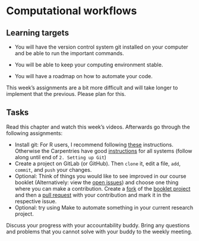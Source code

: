 # Computational workflows

::: {.callout-note}
## Learning targets

- You will have the version control system git installed on your computer and be able to run the important commands.

- You will be able to keep your computing environment stable.

- You will have a roadmap on how to automate your code. 
:::

::: {.callout-important}
This week's assignments are a bit more difficult and will take longer to implement
that the previous. Please plan for this.
:::

::: {.callout-caution}
## Tasks

Read this chapter and watch this week's videos. 
Afterwards go through the following assignments:

- Install git: For R users, I recommend following [these](https://gitlab.com/HeidiSeibold/setup-git-rstudio-gitlab) instructions. Otherwise the Carpentries have good [instructions](https://swcarpentry.github.io/git-novice/index.html) for all systems (follow along until end of `2. Setting up Git`)
- Create a project on GitLab (or GitHub). Then `clone` it, edit a file, `add`, 
`commit`, and `push` your changes.
- Optional: Think of things you would like to see improved in our course booklet (Alternatively: view the [open issues](https://github.com/BERD-NFDI/BERD-reproducible-research-course/issues)) and choose one thing where you can make a contribution. Create a [fork](https://github.com/BERD-NFDI/BERD-reproducible-research-course/fork) of the [booklet project](https://github.com/BERD-NFDI/BERD-reproducible-research-course) and then a [pull request](https://github.com/BERD-NFDI/BERD-reproducible-research-course/pulls) with your contribution and mark it in the respective issue.
- Optional: try using Make to automate something in your current research project.

Discuss your progress with your accountability buddy. Bring any questions and
problems that you cannot solve with your buddy to the weekly meeting.
:::